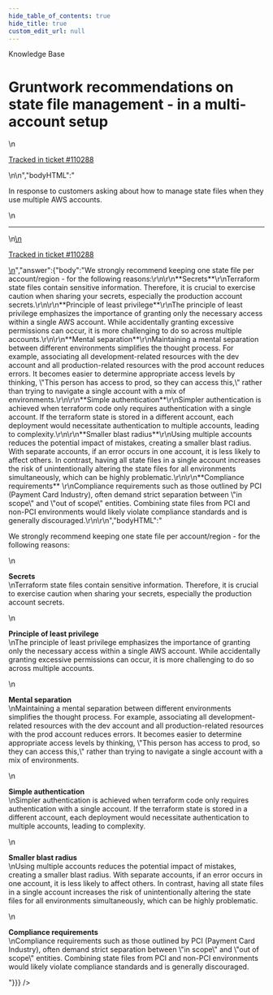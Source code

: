 ```yaml
---
hide_table_of_contents: true
hide_title: true
custom_edit_url: null
---
```



<head>
  <link rel="canonical" href="https://github.com/gruntwork-io/knowledge-base/discussions/741" />
</head>

<CenterLayout>
<span className="searchCategory">Knowledge Base</span>
<h1>Gruntwork recommendations on state file management - in a multi-account setup</h1>
<GitHub discussion={{"id":"D_kwDOF8slf84AUUCQ","number":741,"author":{"login":"pras111gw"},"title":"Gruntwork recommendations on state file management - in a multi-account setup","body":"\nIn response to customers asking about how to manage state files when they use multiple AWS accounts.\n\n---\n\n<ins datetime=\"2023-06-22T00:42:25Z\">\n  <p><a href=\"https://support.gruntwork.io/hc/requests/110288\">Tracked in ticket #110288</a></p>\n</ins>\n","bodyHTML":"<p dir=\"auto\">In response to customers asking about how to manage state files when they use multiple AWS accounts.</p>\n<hr>\n<ins datetime=\"2023-06-22T00:42:25Z\">\n  <p dir=\"auto\"><a href=\"https://support.gruntwork.io/hc/requests/110288\" rel=\"nofollow\">Tracked in ticket #110288</a></p>\n</ins>","answer":{"body":"We strongly recommend keeping one state file per account/region - for the following reasons:\r\n\r\n**Secrets**\r\nTerraform state files contain sensitive information. Therefore, it is crucial to exercise caution when sharing your secrets, especially the production account secrets.\r\n\r\n**Principle of least privilege**\r\nThe principle of least privilege emphasizes the importance of granting only the necessary access within a single AWS account. While accidentally granting excessive permissions can occur, it is more challenging to do so across multiple accounts.\r\n\r\n**Mental separation**\r\nMaintaining a mental separation between different environments simplifies the thought process. For example, associating all development-related resources with the dev account and all production-related resources with the prod account reduces errors. It becomes easier to determine appropriate access levels by thinking, \"This person has access to prod, so they can access this,\" rather than trying to navigate a single account with a mix of environments.\r\n\r\n**Simple authentication**\r\nSimpler authentication is achieved when terraform code only requires authentication with a single account. If the terraform state is stored in a different account, each deployment would necessitate authentication to multiple accounts, leading to complexity.\r\n\r\n**Smaller blast radius**\r\nUsing multiple accounts reduces the potential impact of mistakes, creating a smaller blast radius. With separate accounts, if an error occurs in one account, it is less likely to affect others. In contrast, having all state files in a single account increases the risk of unintentionally altering the state files for all environments simultaneously, which can be highly problematic.\r\n\r\n**Compliance requirements** \r\nCompliance requirements such as those outlined by PCI (Payment Card Industry), often demand strict separation between \"in scope\" and \"out of scope\" entities. Combining state files from PCI and non-PCI environments would likely violate compliance standards and is generally discouraged.\r\n\r\n","bodyHTML":"<p dir=\"auto\">We strongly recommend keeping one state file per account/region - for the following reasons:</p>\n<p dir=\"auto\"><strong>Secrets</strong><br>\nTerraform state files contain sensitive information. Therefore, it is crucial to exercise caution when sharing your secrets, especially the production account secrets.</p>\n<p dir=\"auto\"><strong>Principle of least privilege</strong><br>\nThe principle of least privilege emphasizes the importance of granting only the necessary access within a single AWS account. While accidentally granting excessive permissions can occur, it is more challenging to do so across multiple accounts.</p>\n<p dir=\"auto\"><strong>Mental separation</strong><br>\nMaintaining a mental separation between different environments simplifies the thought process. For example, associating all development-related resources with the dev account and all production-related resources with the prod account reduces errors. It becomes easier to determine appropriate access levels by thinking, \"This person has access to prod, so they can access this,\" rather than trying to navigate a single account with a mix of environments.</p>\n<p dir=\"auto\"><strong>Simple authentication</strong><br>\nSimpler authentication is achieved when terraform code only requires authentication with a single account. If the terraform state is stored in a different account, each deployment would necessitate authentication to multiple accounts, leading to complexity.</p>\n<p dir=\"auto\"><strong>Smaller blast radius</strong><br>\nUsing multiple accounts reduces the potential impact of mistakes, creating a smaller blast radius. With separate accounts, if an error occurs in one account, it is less likely to affect others. In contrast, having all state files in a single account increases the risk of unintentionally altering the state files for all environments simultaneously, which can be highly problematic.</p>\n<p dir=\"auto\"><strong>Compliance requirements</strong><br>\nCompliance requirements such as those outlined by PCI (Payment Card Industry), often demand strict separation between \"in scope\" and \"out of scope\" entities. Combining state files from PCI and non-PCI environments would likely violate compliance standards and is generally discouraged.</p>"}}} />

</CenterLayout>
  

<!-- ##DOCS-SOURCER-START
{
  "sourcePlugin": "github-discussions",
  "hash": "eff208482eba3ee5c5fd148dc9bf534b"
}
##DOCS-SOURCER-END -->
